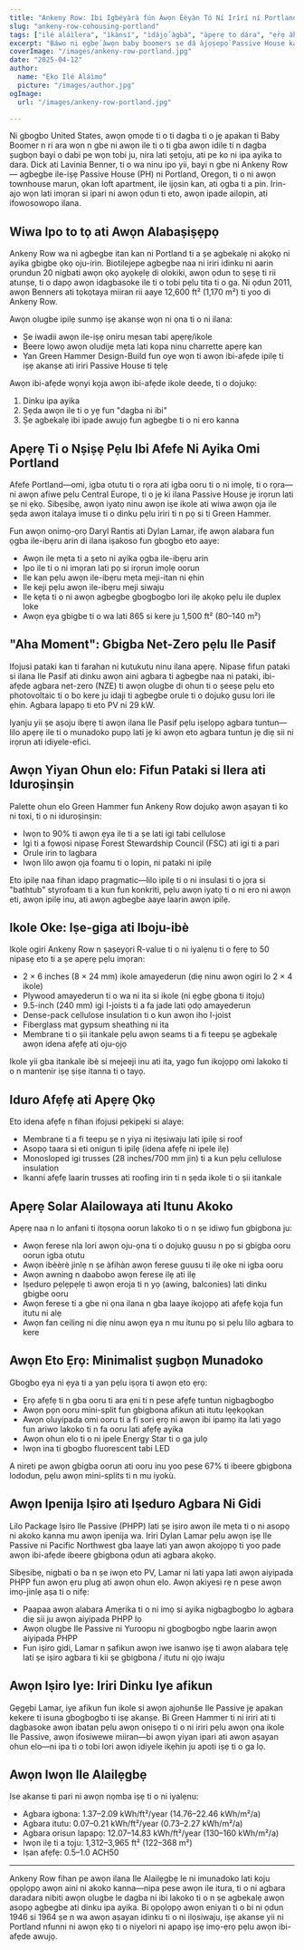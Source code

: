 ```yaml
---
title: "Ankeny Row: Ibi Igbéyàrà fún Àwọn Èèyàn Tó Ní Irírí ní Portland"
slug: "ankeny-row-cohousing-portland"
tags: ["ilé aláìlera", "ìkànsí", "ìdájọ́ àgbà", "àpẹrẹ to dára", "ẹ̀rọ àkúnya net-zero"]
excerpt: "Báwo ni ẹgbẹ́ àwọn baby boomers ṣe dá àjọṣepọ̀ Passive House kan sílẹ̀ ní Portland, Oregon, tó ń dojú kọ́ mejeji ìdàgbàsókè ayé àti àwọn ìfẹ́ àjọṣepọ̀ ti ìdàgbàsókè níbi."
coverImage: "/images/ankeny-row-portland.jpg"
date: "2025-04-12"
author:
  name: "Ẹkọ Ilé Aláìmọ́"
  picture: "/images/author.jpg"
ogImage:
  url: "/images/ankeny-row-portland.jpg"

---
```

Ni gbogbo United States, awọn ọmọde ti o ti dagba ti o jẹ apakan ti Baby Boomer n ri ara wọn n gbe ni awọn ile ti o ti gba awọn idile ti n dagba ṣugbọn bayi o dabi pe wọn tobi ju, nira lati ṣetọju, ati pe ko ni ipa ayika to dara. Dick ati Lavinia Benner, ti o wa ninu ipo yii, bayi n gbe ni Ankeny Row— agbegbe ile-iṣẹ Passive House (PH) ni Portland, Oregon, ti o ni awọn townhouse marun, ọkan loft apartment, ile ijọsin kan, ati ọgba ti a pin. Irin-ajo wọn lati imọran si ipari ni awọn ọdun ti eto, awọn ipade ailopin, ati ifowosowopo ilana.

## Wiwa Ipo to tọ ati Awọn Alabaṣiṣẹpọ

Ankeny Row wa ni agbegbe itan kan ni Portland ti a ṣe agbekalẹ ni akọkọ ni ayika gbigbe ọkọ oju-irin. Biotilejepe agbegbe naa ni iriri idinku ni aarin ọrundun 20 nigbati awọn ọkọ ayọkẹlẹ di olokiki, awọn ọdun to ṣẹṣẹ ti rii atunṣe, ti o dapọ awọn idagbasoke ile ti o tobi pẹlu tita ti o ga. Ni ọdun 2011, awọn Benners ati tọkọtaya miiran rii aaye 12,600 ft² (1,170 m²) ti yoo di Ankeny Row.

Awọn olugbe ipilẹ sunmọ iṣẹ akanṣe wọn ni ọna ti o ni ilana:

- Ṣe iwadii awọn ile-iṣẹ oniru mẹsan tabi apẹrẹ/ikole
- Beere lọwọ awọn oludije mẹta lati kopa ninu charrette apẹrẹ kan
- Yan Green Hammer Design-Build fun oye wọn ti awọn ibi-afẹde ipilẹ ti iṣẹ akanṣe ati iriri Passive House ti tẹlẹ

Awọn ibi-afẹde wọnyi kọja awọn ibi-afẹde ikole deede, ti o dojukọ:

1. Dinku ipa ayika
2. Ṣẹda awọn ile ti o yẹ fun "dagba ni ibi"
3. Ṣe agbekalẹ ibi ipade awujọ fun agbegbe ti o ni ero kanna
## Apẹrẹ Ti o Nṣiṣẹ Pẹlu Ibi Afefe Ni Ayika Omi Portland

Afefe Portland—omi, igba otutu ti o rọra ati igba ooru ti o ni imọlẹ, ti o rọra—ni awọn afiwe pẹlu Central Europe, ti o jẹ ki ilana Passive House jẹ irọrun lati ṣe ni ẹkọ. Sibẹsibẹ, awọn iyatọ ninu awọn iṣe ikole ati wiwa awọn ọja ile ṣẹda awọn italaya imuse ti o dinku pẹlu iriri ti n pọ si ti Green Hammer.

Fun awọn onimọ-ọrọ Daryl Rantis ati Dylan Lamar, ifẹ awọn alabara fun ọgba ile-ibẹru arin di ilana iṣakoso fun gbogbo eto aaye:

- Awọn ile mẹta ti a ṣeto ni ayika ọgba ile-ibẹru arin
- Ipo ile ti o ni imọran lati pọ si irọrun imọlẹ oorun
- Ile kan pẹlu awọn ile-ibẹru mẹta meji-itan ni ẹhin
- Ile keji pẹlu awọn ile-ibẹru meji siwaju
- Ile kẹta ti o ni awọn agbegbe gbogbogbo lori ilẹ akọkọ pẹlu ile duplex loke
- Awọn ẹya gbigbe ti o wa lati 865 si kere ju 1,500 ft² (80–140 m²)
## "Aha Moment": Gbigba Net-Zero pẹlu Ile Pasif

Ifojusi pataki kan ti farahan ni kutukutu ninu ilana apẹrẹ. Nipasẹ fifun pataki si ilana Ile Pasif ati dinku awọn aini agbara ti agbegbe naa ni pataki, ibi-afẹde agbara net-zero (NZE) ti awọn olugbe di ohun ti o ṣeeṣe pẹlu eto photovoltaic ti o bo kere ju idaji ti agbegbe orule ti o dojukọ gusu lori ile ẹhin. Agbara lapapọ ti eto PV ni 29 kW.

Iyanju yii ṣe aṣoju ibẹrẹ ti awọn ilana Ile Pasif pẹlu iṣelọpọ agbara tuntun—lilo apẹrẹ ile ti o munadoko pupọ lati jẹ ki awọn eto agbara tuntun jẹ diẹ sii ni irọrun ati idiyele-efici.

## Awọn Yiyan Ohun elo: Fifun Pataki si Ilera ati Iduroṣinṣin

Palette ohun elo Green Hammer fun Ankeny Row dojukọ awọn aṣayan ti ko ni toxi, ti o ni iduroṣinṣin:

- Iwọn to 90% ti awọn ẹya ile ti a ṣe lati igi tabi cellulose
- Igi ti a fọwọsi nipasẹ Forest Stewardship Council (FSC) ati igi ti a pari
- Orule irin to lagbara
- Iwọn lilo awọn ọja foamu ti o lopin, ni pataki ni ipilẹ

Eto ipilẹ naa fihan idapọ pragmatic—lilo ipilẹ ti o ni insulasi ti o jọra si "bathtub" styrofoam ti a kun fun konkriti, pẹlu awọn iyatọ ti o ni ero ni awọn eti, awọn ipilẹ inu, ati awọn agbegbe aaye laarin awọn ipilẹ.
## Ikole Oke: Iṣe-giga ati Iboju-ibè

Ikole ogiri Ankeny Row n ṣaṣeyọri R-value ti o ni iyalẹnu ti o fẹrẹ to 50 nipasẹ eto ti a ṣe apẹrẹ pẹlu imọran:

- 2 × 6 inches (8 × 24 mm) ikole amayederun (diẹ ninu awọn ogiri lo 2 × 4 ikole)
- Plywood amayederun ti o wa ni ita si ikole (ni ẹgbẹ gbona ti itọju)
- 9.5-inch (240 mm) igi I-joists ti a fa jade lati ọdọ amayederun
- Dense-pack cellulose insulation ti o kun awọn iho I-joist
- Fiberglass mat gypsum sheathing ni ita
- Membrane ti o ṣii itankale pẹlu awọn seams ti a fi teepu ṣe agbekalẹ awọn idena afẹfẹ ati oju-ọjọ

Ikole yii gba itankale ibè si mejeeji inu ati ita, yago fun ikojọpọ omi lakoko ti o n mantenir iṣẹ ṣiṣe itanna ti o tayọ.

## Iduro Afẹfẹ ati Apẹrẹ Ọkọ

Eto idena afẹfẹ n fihan ifojusi pẹkipẹki si alaye:

- Membrane ti a fi teepu ṣe n yiya ni itẹsiwaju lati ipilẹ si roof
- Asopọ taara si eti onigun ti ipilẹ (idena afẹfẹ ni ipele ilẹ)
- Monosloped igi trusses (28 inches/700 mm jin) ti a kun pẹlu cellulose insulation
- Ikanni afẹfẹ laarin trusses ati roofing irin ti n ṣẹda ikole ti o ṣii itankale
## Apẹrẹ Solar Alailowaya ati Itunu Akoko

Apẹrẹ naa n lo anfani ti itọsọna oorun lakoko ti o n ṣe idiwọ fun gbigbona ju:

- Awọn ferese nla lori awọn oju-ọna ti o dojukọ guusu n pọ si gbigba ooru oorun igba otutu
- Awọn ibèèrè jinlẹ n ṣe àfihàn awọn ferese guusu ti ilẹ oke ni igba ooru
- Awọn awning n daabobo awọn ferese ilẹ ati ilẹ
- Iṣeduro pẹlẹpẹlẹ ti awọn eroja ti n yọ (awing, balconies) lati dinku gbigbe ooru
- Awọn ferese ti a gbe ni ọna ilana n gba laaye ikojọpọ ati afẹfẹ kọja fun itutu ni alẹ
- Awọn fan ceiling ni diẹ ninu awọn ẹya n mu itunu pọ si pẹlu lilo agbara to kere

## Awọn Eto Ẹrọ: Minimalist ṣugbọn Munadoko

Gbogbo ẹya ni ẹya ti a yan pẹlu iṣọra ti awọn eto ẹrọ:

- Ẹrọ afẹfẹ ti n gba ooru ti ara ẹni ti n pese afẹfẹ tuntun nigbagbogbo
- Awọn pọn ooru mini-split fun gbigbona afikun ati itutu lẹẹkọọkan
- Awọn oluyipada omi ooru ti a fi sori ẹrọ ni awọn ibi ipamọ ita lati yago fun ariwo lakoko ti n fa ooru lati afẹfẹ ayika
- Awọn ohun elo ti o ni ipele Energy Star ti o ga julọ
- Iwọn ina ti gbogbo fluorescent tabi LED

A nireti pe awọn gbigba oorun ati ooru inu yoo pese 67% ti ibeere gbigbona lododun, pẹlu awọn mini-splits ti n mu iyokù.
## Awọn Ipenija Iṣiro ati Iṣeduro Agbara Ni Gidi

Lilo Package Iṣiro Ile Passive (PHPP) lati ṣe iṣiro awọn ile mẹta ti o ni asopọ ni akoko kanna mu awọn ipenija wa. Iriri Dylan Lamar pẹlu awọn iṣẹ Ile Passive ni Pacific Northwest gba laaye lati yan awọn akojọpọ ti yoo pade awọn ibi-afẹde ibeere gbigbona ọdun ati agbara akọkọ.

Sibẹsibẹ, nigbati o ba n ṣe iwọn eto PV, Lamar ni lati yapa lati awọn aiyipada PHPP fun awọn ẹru plug ati awọn ohun elo. Awọn akiyesi rẹ n pese awọn imọ-jinlẹ aṣa ti o nifẹ:

- Paapaa awọn alabara Amẹrika ti o ni imọ si ayika nigbagbogbo lo agbara diẹ sii ju awọn aiyipada PHPP lọ
- Awọn olugbe Ile Passive ni Yuroopu ni gbogbogbo ngbe laarin awọn aiyipada PHPP
- Fun iṣiro gidi, Lamar n ṣafikun awọn iwe isanwo iṣẹ ti awọn alabara tẹlẹ lati ṣe iṣiro agbara ti kii ṣe gbigbona / itutu ni ọjọ iwaju

## Awọn Iṣiro Iye: Iriri Dinku Iye afikun

Gẹgẹbi Lamar, iye afikun fun ikole si awọn ajohunše Ile Passive jẹ apakan kekere ti isuna gbogbogbo ti iṣẹ akanṣe. Bi Green Hammer ti ni iriri ati ti dagbasoke awọn ibatan pẹlu awọn onisẹpo ti o ni iriri pẹlu awọn ọna ikole Ile Passive, awọn ifosiwewe miiran—bi awọn yiyan ipari ati awọn aṣayan ohun elo—ni ipa ti o tobi lori awọn idiyele ikẹhin ju apoti iṣẹ ti o ga lọ.
## Awọn Iwọn Ile Alailẹgbẹ

Ise akanse ti pari ni awọn nọmba iṣẹ ti o ni iyalẹnu:

- Agbara igbona: 1.37–2.09 kWh/ft²/year (14.76–22.46 kWh/m²/a)
- Agbara itutu: 0.07–0.21 kWh/ft²/year (0.73–2.27 kWh/m²/a)
- Agbara orisun lapapọ: 12.07–14.83 kWh/ft²/year (130–160 kWh/m²/a)
- Iwọn ilẹ ti a tọju: 1,312–3,965 ft² (122–368 m²)
- Iṣan afẹfẹ: 0.5–1.0 ACH50

---

Ankeny Row fihan pe awọn ilana Ile Alailẹgbẹ le ni imunadoko lati koju ọpọlọpọ awọn aini ni akoko kanna—nipa pese awọn ile itura, ti o ni agbara daradara nibiti awọn olugbe le dagba ni ibi lakoko ti o n ṣe agbekalẹ awọn asopọ agbegbe ati dinku ipa ayika. Bi ọpọlọpọ awọn eniyan ti o bi ni ọdun 1946 si 1964 ṣe n wa awọn aṣayan idinku ti o ni ilọsiwaju, iṣẹ akanse yii ni Portland nfunni ni awọn ẹkọ ti o niyelori ni apapọ iṣẹ imọ-ẹrọ pẹlu awọn ibi-afẹde awujọ.

